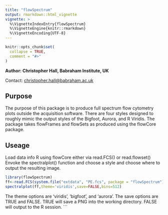 ---
title: "flowSpectrum"
output: rmarkdown::html_vignette
vignette: >
  %\VignetteIndexEntry{flowSpectrum}
  %\VignetteEngine{knitr::rmarkdown}
  %\VignetteEncoding{UTF-8}
---

```{r, include = FALSE}
knitr::opts_chunk$set(
  collapse = TRUE,
  comment = "#>"
)
```
**Author: Christopher Hall, Babraham Institute, UK**

Contact: [christopher.hall@babraham.ac.uk](christopher.hall@babraham.ac.uk)

## Purpose
The purpose of this package is to produce full spectrum flow cytometry plots outside the acquisition software.
There are four styles designed to roughly mimic the output styles of the Bigfoot, Aurora, and R Viridis.
The package takes flowFrames and flowSets as produced using the flowCore package.

## Useage
Load data info R using flowCore either via read.FCS() or read.flowset()
Envoke the spectralplot() function and choose a style and choose where to output the resulting image.
```{r setup}
library(flowSpectrum)
ff<-read.FCS(system.file("extdata", "PE.fcs", package = "flowSpectrum"))
spectralplot(ff,theme='viridis',save=FALSE,bins=512)
```

The theme options are 'viridis', 'bigfoot', and 'aurora'.
The save options are TRUE and FALSE.  TRUE will save a PNG into the working directory. FALSE will output to the R session.
```
